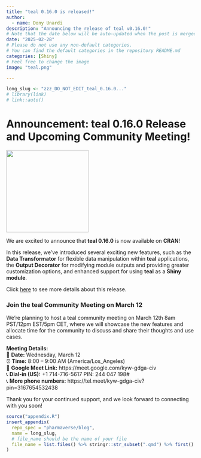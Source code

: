 ```yaml
---
title: "teal 0.16.0 is released!"
author:
  - name: Dony Unardi
description: "Announcing the release of teal v0.16.0!"
# Note that the date below will be auto-updated when the post is merged.
date: "2025-02-28"
# Please do not use any non-default categories.
# You can find the default categories in the repository README.md
categories: [Shiny]
# Feel free to change the image
image: "teal.png"

---
```


<!--------------- typical setup ----------------->

```r
long_slug <- "zzz_DO_NOT_EDIT_teal_0.16.0..."
# library(link)
# link::auto()
```

<!--------------- post begins here ----------------->

# Announcement: teal 0.16.0 Release and Upcoming Community Meeting!
![](teal.png){fig-align="center" width="220"}

We are excited to announce that **teal 0.16.0** is now available on **CRAN**! 

In this release, we’ve introduced several exciting new features, such as the 
**Data Transformator** for flexible data manipulation within **teal** 
applications, the **Output Decorator** for modifying module outputs and 
providing greater customization options, and enhanced support for using **teal** 
as a **Shiny module**. 

Click [here](https://github.com/insightsengineering/teal/releases/tag/v0.16.0)
to see more details about this release.

### Join the teal Community Meeting on March 12

We’re planning to host a teal community meeting on March 12th 8am PST/12pm EST/5pm CET, 
where we will showcase the new features and allocate time for the community to 
discuss and share their thoughts and use cases. 

**Meeting Details:**  
📅 **Date:** Wednesday, March 12  
⏰ **Time:** 8:00 – 9:00 AM (America/Los_Angeles)  
📍 **Google Meet Link:** https://meet.google.com/kyw-gdga-civ  
📞 **Dial-in (US):** +1 714-716-5617 PIN: 244 047 198#  
📞 **More phone numbers:** https://tel.meet/kyw-gdga-civ?pin=3167654532438

Thank you for your continued support, and we look forward to connecting with you soon!

<!--------------- appendices go here ----------------->

```r
source("appendix.R")
insert_appendix(
  repo_spec = "pharmaverse/blog",
  name = long_slug,
  # file_name should be the name of your file
  file_name = list.files() %>% stringr::str_subset(".qmd") %>% first()
)
```
